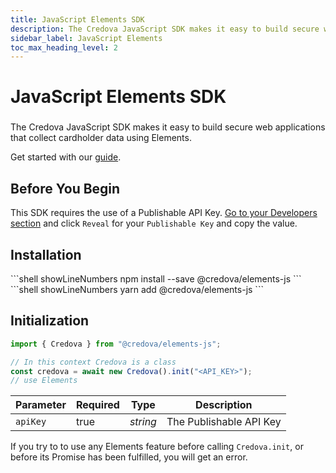 ```yaml
---
title: JavaScript Elements SDK
description: The Credova JavaScript SDK makes it easy to build secure web applications that collect cardholder data using Elements.
sidebar_label: JavaScript Elements
toc_max_heading_level: 2
---
```




# JavaScript Elements SDK

<GithubCard heading="JavaScript Elements SDK" icon={SDK.JAVASCRIPT} organization="credova-financial" repository="credova-elements" />

###

The Credova JavaScript SDK makes it easy to build secure web applications that collect cardholder data using Elements.

Get started with our [guide](/guides/collect-cards).

## Before You Begin

This SDK requires the use of a Publishable API Key. [Go to your Developers section](https://portal.credova.com/developers/api-keys) and click `Reveal` for your `Publishable Key` and copy the value.

## Installation

<Tabs className="credova-tabs">
  <TabItem value="npm" label="npm">
```shell showLineNumbers
npm install --save @credova/elements-js
```
  </TabItem>

  <TabItem value="yarn" label="yarn">
```shell showLineNumbers
yarn add @credova/elements-js
```
  </TabItem>
</Tabs>

## Initialization

```javascript showLineNumbers
import { Credova } from "@credova/elements-js";

// In this context Credova is a class
const credova = await new Credova().init("<API_KEY>");
// use Elements
```

| Parameter | Required | Type                     | Description                     |
| --------- | -------- | ------------------------ | ------------------------------- |
| `apiKey`  | true     | _string_                 | The Publishable API Key         |

<Alert type={Alerts.WARNING}>If you try to to use any Elements feature before calling <code>Credova.init</code>, or before its Promise has been fulfilled, you will get an error.</Alert>
